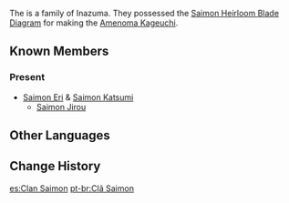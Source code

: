 {{stub}}
{{Terminology Infobox
|type         = Families
|type2        = Inazuma Clans
}}
The {{Lang|'''Saimon Clan'''|ja=柴門家|ja_rm=Saimon-ke}} is a family of Inazuma. They possessed the [[Saimon Heirloom Blade Diagram]] for making the [[Amenoma Kageuchi]].

==Known Members==
===Present===
*[[Saimon Eri]] & [[Saimon Katsumi]]
**[[Saimon Jirou]]

==Other Languages==
{{Other Languages|default_hidden = 1
|en     = Saimon Clan
|zhs    = 柴门家
|zhs_rm = Cháimén-jiā
|zht    = 柴門家
|zht_rm = Cháimén-jiā
|ja     = 柴門家
|ja_rm  = Saimon-ke{{Assumed}}
|ko     = 사이몬 {{tt|가문|家門}}
|ko_rm  = Saimon Gamun
|es     = Clan Saimon
|fr     = Clan Saimon
|ru     = Клан Саимон<!--Семья Саимон-->
|th     = ตระกูล Saimon
|th_rm  = Tra-kun Saimon
|vi     = Nhà Saimon
|de     = Saimon-Klan<!--Familie Saimon-->
|id     = Klan Saimon
|pt     = Clã Saimon
|tr     = 
|it     = 
}}

==Change History==
{{Change History|2.0}}

[[es:Clan Saimon]]
[[pt-br:Clã Saimon]]